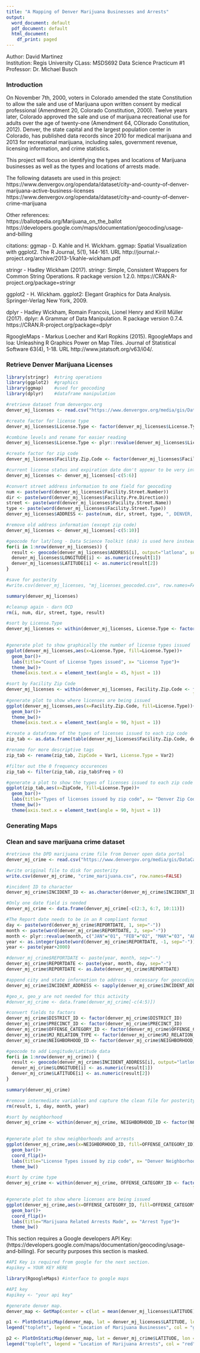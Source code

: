 ---
title: "A Mapping of Denver Marijuana Businesses and Arrests"
output:
  word_document: default
  pdf_document: default
  html_document:
    df_print: paged
---
Author: David Martinez</br>
Institution: Regis University
CLass: MSDS692 Data Science Practicum #1</br>
Professor: Dr. Michael Busch

### Introduction</br>
On November 7th, 2000, voters in Colorado amended the state Constitution to allow the sale and use of Marijuana upon written consent by medical professional (Amendment 20, Colorado Constitution, 2000). Twelve years later, Colorado approved the sale and use of marijuana recreational use for adults over the age of twenty-one (Amendment 64, COlorado Constitution, 2012). Denver, the state capital and the largest population center in Colorado, has published data records since 2010 for medical marijuana and 2013 for recreational marijuana, including sales, government revenue, licensing information, and crime statistics.</br>

This project will focus on identifying the types and locations of Marijuana businesses as well as the types and locations of arrests made.</br>

The following datasets are used in this project: </br>
https://www.denvergov.org/opendata/dataset/city-and-county-of-denver-marijuana-active-business-licenses
https://www.denvergov.org/opendata/dataset/city-and-county-of-denver-crime-marijuana

Other references:</br>
https://ballotpedia.org/Marijuana_on_the_ballot</br>
https://developers.google.com/maps/documentation/geocoding/usage-and-billing</br>

citations: 
ggmap - D. Kahle and H. Wickham. ggmap: Spatial Visualization with ggplot2. The R Journal, 5(1), 144-161. URL http://journal.r-project.org/archive/2013-1/kahle-wickham.pdf</br>

stringr - Hadley Wickham (2017). stringr: Simple, Consistent Wrappers for Common String Operations. R package version 1.2.0.
  https://CRAN.R-project.org/package=stringr</br>

ggplot2 - H. Wickham. ggplot2: Elegant Graphics for Data Analysis. Springer-Verlag New York, 2009.</br>

dplyr - Hadley Wickham, Romain Francois, Lionel Henry and Kirill Müller (2017). dplyr: A Grammar of Data Manipulation. R package
  version 0.7.4. https://CRAN.R-project.org/package=dplyr</br>

RgoogleMaps - Markus Loecher and Karl Ropkins (2015). RgoogleMaps and loa: Unleashing R Graphics Power on Map Tiles. Journal of
  Statistical Software 63(4), 1-18. URL http://www.jstatsoft.org/v63/i04/.</br>

### Retrieve Denver Marijuana Licenses
```{r message=F}
library(stringr)  #string operations
library(ggplot2)  #graphics
library(ggmap)    #used for geocoding 
library(dplyr)    #dataframe manipulation

#retrieve dataset from denvergov.org
denver_mj_licenses <- read.csv("https://www.denvergov.org/media/gis/DataCatalog/marijuana_active_business_licenses/csv/marijuana_active_business_licenses.csv", header=TRUE, stringsAsFactors = FALSE)

#create factor for license type 
denver_mj_licenses$License.Type <- factor(denver_mj_licenses$License.Type)

#combine levels and rename for easier reading
denver_mj_licenses$License.Type <- plyr::revalue(denver_mj_licenses$License.Type, c("Med Marijuana Inf Prod Manuf" = "Infrastructure Production Manufacturing", "Retail Marijuana Inf Prod Mfg" = "Infrastructure Production Manufacturing", "Med Marijuana Test Facility" = "Marijuana Test Facility", "Retail Marijuana Test Facility" = "Marijuana Test Facility", "Med Marijuana Opt Prem Cultiv" = "Marijuana Grow Center", "Retail Marij Opt. Prem. Cultiv" = "Marijuana Grow Center"))

#create factor for zip code
denver_mj_licenses$Facility.Zip.Code <- factor(denver_mj_licenses$Facility.Zip.Code)

#current license status and expiration date don't appear to be very interesting so they can go
denver_mj_licenses <- denver_mj_licenses[-c(5:6)]

#convert street address information to one field for geocoding
num <- paste(word(denver_mj_licenses$Facility.Street.Number))
dir <- paste(word(denver_mj_licenses$Facility.Pre.Direction))
street <- paste(word(denver_mj_licenses$Facility.Street.Name))
type <- paste(word(denver_mj_licenses$Facility.Street.Type))
denver_mj_licenses$ADDRESS <- paste(num, dir, street, type, ", DENVER, CO", sep=" ")

#remove old address information (except zip code)
denver_mj_licenses <- denver_mj_licenses[-c(5:10)]

#geocode for lat/long - Data Science Toolkit (dsk) is used here instead of to retrieve the lat/long 
for(i in 1:nrow(denver_mj_licenses)) {
  result <- geocode(denver_mj_licenses$ADDRESS[i], output="latlona", source="dsk")
  denver_mj_licenses$LONGITUDE[i] <- as.numeric(result[1])
  denver_mj_licenses$LATITUDE[i] <- as.numeric(result[2])
}

#save for posterity
#write.csv(denver_mj_licenses, "mj_licenses_geocoded.csv", row.names=FALSE)

summary(denver_mj_licenses)

#cleanup again - darn OCD
rm(i, num, dir, street, type, result)

#sort by License.Type
denver_mj_licenses <- within(denver_mj_licenses, License.Type <- factor(License.Type, 
                                                                        levels=names(sort(table(License.Type), decreasing=TRUE))))

#generate plot to show graphically the number of license types issued
ggplot(denver_mj_licenses,aes(x=License.Type, fill=License.Type))+
  geom_bar()+
  labs(title="Count of License Types issued", x= "License Type")+
  theme_bw()+
  theme(axis.text.x = element_text(angle = 45, hjust = 1))

#sort by Facility Zip Code
denver_mj_licenses <- within(denver_mj_licenses, Facility.Zip.Code <- factor(Facility.Zip.Code, 
                                                                      levels=names(sort(table(Facility.Zip.Code), decreasing=TRUE))))
#generate plot to show where licenses are being issued
ggplot(denver_mj_licenses,aes(x=Facility.Zip.Code, fill=License.Type))+
  geom_bar()+
  theme_bw()+
  theme(axis.text.x = element_text(angle = 90, hjust = 1))

#create a dataframe of the types of licenses issued to each zip code  
zip_tab <- as.data.frame(table(denver_mj_licenses$Facility.Zip.Code, denver_mj_licenses$License.Type))

#rename for more descriptive tags
zip_tab <- rename(zip_tab, ZipCode = Var1, License.Type = Var2)

#filter out the 0 frequency occurences
zip_tab <- filter(zip_tab, zip_tab$Freq > 0)

#generate a plot to show the types of licenses issued to each zip code
ggplot(zip_tab,aes(x=ZipCode, fill=License.Type))+
  geom_bar()+
  labs(title="Types of licenses issued by zip code", x= "Denver Zip Codes")+
  theme_bw()+
  theme(axis.text.x = element_text(angle = 90, hjust = 1))
```
### Generating Maps




### Clean and save marijuana crime dataset
```{r message=F}

#retrieve the DPD marijuana crime file from Denver open data portal
denver_mj_crime <- read.csv("https://www.denvergov.org/media/gis/DataCatalog/crime_marijuana/csv/crime_marijuana.csv", header=TRUE, strip.white = TRUE, stringsAsFactors = FALSE)

#write original file to disk for posterity
write.csv(denver_mj_crime, "crime_marijuana.csv", row.names=FALSE)

#incident ID to character
denver_mj_crime$INCIDENT_ID <- as.character(denver_mj_crime$INCIDENT_ID)

#Only one date field is needed
denver_mj_crime <- data.frame(denver_mj_crime[-c(2:3, 6:7, 10:11)])

#The Report date needs to be in an R compliant format
day <- paste(word(denver_mj_crime$REPORTDATE, 1, sep="-"))
month <- paste(word(denver_mj_crime$REPORTDATE, 2, sep="-"))
month <- plyr::revalue(month, c("JAN"="01", "FEB"="02", "MAR"="03", "APR"="04", "MAY"="05", "JUN"="06", "JUL"="07", "AUG"="08", "SEP"="09", "OCT"="10", "NOV"="11", "DEC"="12"))
year <- as.integer(paste(word(denver_mj_crime$REPORTDATE, -1, sep="-")))
year <- paste(year+2000)

#denver_mj_crime$REPORTDATE <- paste(year, month, sep="-")
denver_mj_crime$REPORTDATE <- paste(year, month, day, sep="-")
denver_mj_crime$REPORTDATE <- as.Date(denver_mj_crime$REPORTDATE)

#append city and state information to address - necessary for geocoding
denver_mj_crime$INCIDENT_ADDRESS <- sapply(denver_mj_crime$INCIDENT_ADDRESS , paste, ", Denver, CO", sep="")

#geo_x, geo_y are not needed for this activity
#denver_mj_crime <- data.frame(denver_mj_crime[-c(4:5)])

#convert fields to factors
denver_mj_crime$DISTRICT_ID <- factor(denver_mj_crime$DISTRICT_ID)
denver_mj_crime$PRECINCT_ID <- factor(denver_mj_crime$PRECINCT_ID)
denver_mj_crime$OFFENSE_CATEGORY_ID <- factor(denver_mj_crime$OFFENSE_CATEGORY_ID)
denver_mj_crime$MJ_RELATION_TYPE <- factor(denver_mj_crime$MJ_RELATION_TYPE)
denver_mj_crime$NEIGHBORHOOD_ID <- factor(denver_mj_crime$NEIGHBORHOOD_ID)

#geocode to add Longitude/Latitude data
for(i in 1:nrow(denver_mj_crime)) {
  result <- geocode(denver_mj_crime$INCIDENT_ADDRESS[i], output="latlona", source="dsk")
  denver_mj_crime$LONGITUDE[i] <- as.numeric(result[1])
  denver_mj_crime$LATITUDE[i] <- as.numeric(result[2])
}

summary(denver_mj_crime)

#remove intermediate variables and capture the clean file for posterity
rm(result, i, day, month, year)

#sort by neighborhood
denver_mj_crime <- within(denver_mj_crime, NEIGHBORHOOD_ID <- factor(NEIGHBORHOOD_ID, 
                                                                      levels=names(sort(table(NEIGHBORHOOD_ID), decreasing=FALSE))))

#generate plot to show neighborhoods and arrests
ggplot(denver_mj_crime,aes(x=NEIGHBORHOOD_ID, fill=OFFENSE_CATEGORY_ID))+
  geom_bar()+
  coord_flip()+
  labs(title="License Types issued by zip code", x= "Denver Neighborhoods")+
  theme_bw()

#sort by crime type
denver_mj_crime <- within(denver_mj_crime, OFFENSE_CATEGORY_ID <- factor(OFFENSE_CATEGORY_ID, 
                                                                      levels=names(sort(table(OFFENSE_CATEGORY_ID), decreasing=FALSE))))

#generate plot to show where licenses are being issued
ggplot(denver_mj_crime,aes(x=OFFENSE_CATEGORY_ID, fill=OFFENSE_CATEGORY_ID))+
  geom_bar()+
  coord_flip()+
  labs(title="Marijuana Related Arrests Made", x= "Arrest Type")+
  theme_bw()
```

This section requires a Google developers API Key: (https://developers.google.com/maps/documentation/geocoding/usage-and-billing). For security purposes this section is masked.
```{r echo=FALSE}
#API Key is required from google for the next section.
#apikey = YOUR KEY HERE
```

```{r}
library(RgoogleMaps) #interface to google maps 

#API key
#apikey <- "your api key"

#generate denver map. 
denver_map <- GetMap(center = c(lat = mean(denver_mj_licenses$LATITUDE), lon = mean(denver_mj_licenses$LONGITUDE)), destfile="denver_map.png", size = c(640, 640), zoom = 12, sensor = "false", maptype = "roadmap", format = "png", RETURNIMAGE = TRUE, GRAYSCALE = FALSE, NEWMAP = TRUE, SCALE = 1, API_console_key = apikey, verbose = 0)

p1 <- PlotOnStaticMap(denver_map, lat = denver_mj_licenses$LATITUDE, lon = denver_mj_licenses$LONGITUDE, destfile="denver_map.png", GRAYSCALE = FALSE, add = FALSE, FUN = points, NEWMAP = TRUE, TrueProj = TRUE, axes = TRUE, atX = NULL, atY = NULL, col = 3, pch=9)
legend("topleft", legend = "Location of Marijuana Businesses", col = "green", bg = "white", pch=9)

p2 <- PlotOnStaticMap(denver_map, lat = denver_mj_crime$LATITUDE, lon = denver_mj_crime$LONGITUDE, destfile="denver_map.png", GRAYSCALE = FALSE, add = FALSE, FUN = points, NEWMAP = TRUE, TrueProj = TRUE, axes = TRUE, atX = NULL, atY = NULL, col = 2, pch=12)
legend("topleft", legend = "Location of Marijuana Arrests", col = "red", bg = "white", pch=12)
```



